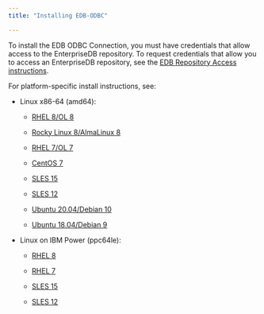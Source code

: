 ```yaml
---
title: "Installing EDB-ODBC"

---
```


To install the EDB ODBC Connection, you must have credentials that allow access to the EnterpriseDB repository. To request credentials that allow you to access an EnterpriseDB repository, see the [EDB Repository Access instructions](https://www.enterprisedb.com/repository-access-request).

For platform-specific install instructions, see:

- Linux x86-64 (amd64):
  - [RHEL 8/OL 8](01_odbc13_rhel8_x86)

  - [Rocky Linux 8/AlmaLinux 8](02_odbc13_other_linux8_x86)
  - [RHEL 7/OL 7](03_modbc13_rhel7_x86)
  - [CentOS 7](04_odbc13_centos7_x86)
  - [SLES 15](05_odbc13_sles15_x86)
  - [SLES 12](06_odbc13_sles12_x86)
  - [Ubuntu 20.04/Debian 10](07_odbc13_ubuntu20_deb10_x86)
  - [Ubuntu 18.04/Debian 9](08_odbc13_ubuntu18_deb9_x86)

- Linux on IBM Power (ppc64le):
  - [RHEL 8](09_odbc13_rhel8_ppcle)

  - [RHEL 7](10_odbc13_rhel7_ppcle)
  - [SLES 15](11_odbc13_sles15_ppcle)
  - [SLES 12](12_odbc13_sles12_ppcle)






